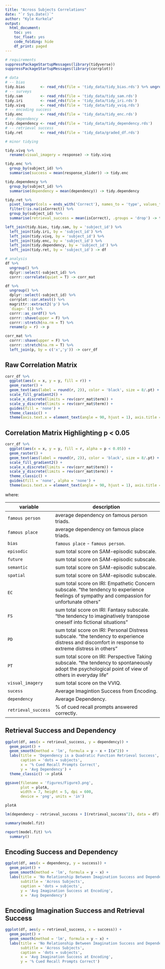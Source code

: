 ```yaml
---
title: "Across Subjects Correlations"
date: "`r Sys.Date()`"
author: "Kyle Kurkela"
output: 
  html_document:
    toc: yes
    toc_float: yes
    code_folding: hide
    df_print: paged    
---
```


```r
# requirements
suppressPackageStartupMessages(library(tidyverse))
suppressPackageStartupMessages(library(corrplot))

# data
# -- bias
tidy.bias       <- read_rds(file = 'tidy_data/tidy_bias.rds') %>% ungroup()
# -- surveys
tidy.sam        <- read_rds(file = 'tidy_data/tidy_sam.rds')
tidy.iri        <- read_rds(file = 'tidy_data/tidy_iri.rds')
tidy.vivq       <- read_rds(file = 'tidy_data/tidy_vviq.rds')
# -- encoding success
tidy.enc        <- read_rds(file = 'tidy_data/tidy_enc.rds')
# -- dependency
tidy.dependency <- read_rds(file = 'tidy_data/tidy_dependency.rds')
# -- retrieval success
tidy.ret        <- read_rds(file = 'tidy_data/graded_df.rds')

```

```r
# minor tidying

tidy.vivq %>%
  rename(visual_imagery = response) -> tidy.vivq

tidy.enc %>%
  group_by(subject_id) %>%
  summarise(success = mean(response_slider)) -> tidy.enc

tidy.dependency %>%
  group_by(subject_id) %>%
  summarise(dependency = mean(dependency)) -> tidy.dependency

tidy.ret %>%
  pivot_longer(cols = ends_with('Correct'), names_to = 'type', values_to = 'isCorrect') %>%
  filter(!is.na(isCorrect)) %>%
  group_by(subject_id) %>%
  summarise(retrieval_success = mean(isCorrect), .groups = 'drop') -> tidy.ret

left_join(tidy.bias, tidy.sam, by = 'subject_id') %>%
  left_join(tidy.iri, by = 'subject_id') %>%
  left_join(tidy.vivq, by = 'subject_id') %>%
  left_join(tidy.enc, by = 'subject_id') %>%
  left_join(tidy.dependency, by = 'subject_id') %>%
  left_join(tidy.ret, by = 'subject_id') -> df
```

```r
# analysis
df %>%
  ungroup() %>%
  dplyr::select(-subject_id) %>%
  corrr::correlate(quiet = T) -> corr_mat

df %>%
  ungroup() %>%
  dplyr::select(-subject_id) %>%
  corrplot::cor.mtest() %>%
  magrittr::extract2('p') %>%
  `diag<-`(1) %>%
  corrr::as_cordf() %>%
  corrr::shave(upper = F) %>%
  corrr::stretch(na.rm = T) %>%
  rename(p = r) -> p

corr_mat %>%
  corrr::shave(upper = F) %>%
  corrr::stretch(na.rm = T) %>%
  left_join(p, by = c('x','y')) -> corr_df
```

## Raw Correlation Matrix

```r
corr_df %>%
  ggplot(aes(x = x, y = y, fill = r)) +
  geom_raster() +
  geom_text(aes(label = round(r, 2)), color = 'black', size = 8/.pt) +
  scale_fill_gradient2() +
  scale_x_discrete(limits = rev(corr_mat$term)) +
  scale_y_discrete(limits = rev(corr_mat$term)) +
  guides(fill = 'none') +
  theme_classic() +
  theme(axis.text.x = element_text(angle = 90, hjust = 1), axis.title = element_blank())
```

## Correlation Matrix Highlighting p < 0.05

```r
corr_df %>%
  ggplot(aes(x = x, y = y, fill = r, alpha = p < 0.05)) +
  geom_raster() +
  geom_text(aes(label = round(r, 2)), color = 'black', size = 8/.pt) +
  scale_fill_gradient2() +
  scale_x_discrete(limits = rev(corr_mat$term)) +
  scale_y_discrete(limits = rev(corr_mat$term)) +
  theme_classic() +
  guides(fill = 'none', alpha = 'none') +
  theme(axis.text.x = element_text(angle = 90, hjust = 1), axis.title = element_blank())
```

where:

| variable | description | 
| ----     | ----------  |
`famous person` | average dependency on famous person triads. |
`famous place` | average dependency on famous place triads. |
`bias` | `famous place` - `famous person`. |
`episodic` | sum total score on SAM-episodic subscale. |
`future` | sum total score on SAM-episodic subscale. |
`semantic` | sum total score on SAM-episodic subscale. |
`spatial` | sum total score on SAM-episodic subscale. |
`EC` | sum total score on IRI: Empathetic Concern subscale. "the tendency to experience feelings of sympathy and compassion for unfortunate others" |
`FS` | sum total score on IRI: Fantasy subscale. "the tendency to imaginatively transpose oneself into fictional situations" |
`PD` | sum total score on IRI: Personal Distress subscale. "the tendency to experience distress and discomfort in response to extreme distress in others" |
`PT` | sum total score on IRI: Perspective Taking subscale. "the tendency to spontaneously adopt the psychological point of view of others in everyday life" |
`visual_imagery` | sum total score on the VVIQ. |
| `sucess` | Average Imagintion Success from Encoding. |
| `dependency` | Average Dependency. |
| `retrieval_success` | % of cued recall prompts answered correctly. |

## Retrieval Success and Dependency

```r
ggplot(df, aes(x = retrieval_success, y = dependency)) +
  geom_point() +
  geom_smooth(method = 'lm', formula = y ~ x + I(x^2)) +
  labs(title = 'Dependency is a Quadratic Function Retrieval Success', 
       caption = 'dots = subjects',
       x = '% Cued Recall Prompts Correct',
       y = 'Avg Dependency') +
  theme_classic() -> plotA

ggsave(filename = 'figures/Figure3.png', 
       plot = plotA, 
       width = 7, height = 5, dpi = 600,
       device = 'png', units = 'in')

plotA
```

```r
lm(dependency ~ retrieval_success + I(retrieval_success^2), data = df) -> model.fit

summary(model.fit)
```
```r
report(model.fit) %>%
  summary()
```


## Encoding Success and Dependency

```r
ggplot(df, aes(x = dependency, y = success)) +
  geom_point() +
  geom_smooth(method = 'lm', formula = y ~ x) +
  labs(title = 'No Relationship Between Imagination Success and Dependency',
       subtitle = 'Across Subjects',
       caption = 'dots = subjects',
       y = 'Avg Imagination Success at Encoding',
       x = 'Avg Dependency')
```

## Encoding Imagination Success and Retrieval Success

```r
ggplot(df, aes(y = retrieval_success, x = success)) +
  geom_point() +
  geom_smooth(method = 'lm', formula = y ~ x) +
  labs(title = 'No Relationship Between Imagination Success and Dependency',
       subtitle = 'Across Subjects',
       caption = 'dots = subjects',
       x = 'Avg Imagination Success at Encoding',
       y = '% Cued Recall Prompts Correct')
```

